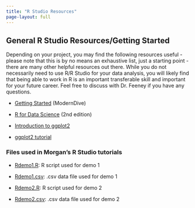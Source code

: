 ```yaml
---
title: "R Studio Resources"
page-layout: full
---
```


## General R Studio Resources/Getting Started

Depending on your project, you may find the following resources useful - please note that this is by no means an exhaustive list, just a starting point - there are many other helpful resources out there. While you do not necessarily need to use R/R Studio for your data analysis, you will likely find that being able to work in R is an important transferable skill and important for your future career. Feel free to discuss with Dr. Feeney if you have any questions.

-   [Getting Started](https://moderndive.github.io/moderndive_labs/static/previous_versions/v0.1.2/2-getting-started.html) (ModernDive)

-   [R for Data Science](https://r4ds.hadley.nz/) (2nd edition)

-   [Introduction to ggplot2](https://ggplot2.tidyverse.org/articles/ggplot2.html)

-   [ggplot2 tutorial](https://r-statistics.co/Complete-Ggplot2-Tutorial-Part1-With-R-Code.html)

### Files used in Morgan's R Studio tutorials

- [Rdemo1.R](./assets/Rdemo1.csv): R script used for demo 1

- [Rdemo1.csv](./assets/Rdemo1.csv): .csv data file used for demo 1

- [Rdemo2.R](./assets/Rdemo2.csv): R script used for demo 2

- [Rdemo2.csv](./assets/Rdemo1.csv): .csv data file used for demo 2



